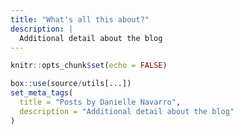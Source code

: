 ```yaml
---
title: "What's all this about?"
description: |
  Additional detail about the blog
---
```


```r
knitr::opts_chunk$set(echo = FALSE)
```

```r
box::use(source/utils[...])
set_meta_tags(
  title = "Posts by Danielle Navarro",
  description = "Additional detail about the blog"
)
```

